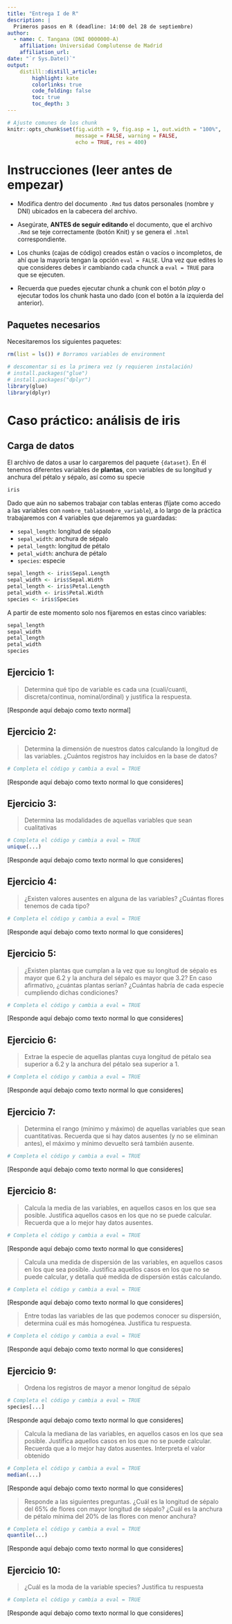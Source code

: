 ---
title: "Entrega I de R"
description: |
  Primeros pasos en R (deadline: 14:00 del 28 de septiembre)
author:
  - name: C. Tangana (DNI 0000000-A)
    affiliation: Universidad Complutense de Madrid
    affiliation_url: 
date: "`r Sys.Date()`"
output:
    distill::distill_article:
        highlight: kate
        colorlinks: true
        code_folding: false
        toc: true            
        toc_depth: 3     
---

```{r setup, include = FALSE}
# Ajuste comunes de los chunk
knitr::opts_chunk$set(fig.width = 9, fig.asp = 1, out.width = "100%",
                      message = FALSE, warning = FALSE,
                      echo = TRUE, res = 400)
```

# Instrucciones (leer antes de empezar)

* Modifica dentro del documento `.Rmd` tus datos personales (nombre y DNI) ubicados en la cabecera del archivo.

* Asegúrate, **ANTES de seguir editando** el documento, que el archivo `.Rmd` se teje correctamente (botón Knit) y se genera el `.html` correspondiente.

* Los chunks (cajas de código) creados están o vacíos o incompletos, de ahí que la mayoría tengan la opción `eval = FALSE`. Una vez que edites lo que consideres debes ir cambiando cada chunck a `eval = TRUE` para que se ejecuten.

* Recuerda que puedes ejecutar chunk a chunk con el botón _play_ o ejecutar todos los chunk hasta uno dado (con el botón a la izquierda del anterior).


## Paquetes necesarios

Necesitaremos los siguientes paquetes:

```{r paquetes}
rm(list = ls()) # Borramos variables de environment

# descomentar si es la primera vez (y requieren instalación)
# install.packages("glue")
# install.packages("dplyr")
library(glue)
library(dplyr)
```


# Caso práctico: análisis de iris

## Carga de datos

El archivo de datos a usar lo cargaremos del paquete `{dataset}`. En él tenemos diferentes variables de **plantas**, con variables de su longitud y anchura del pétalo y sépalo, así como su specie

```{r}
iris
```

Dado que aún no sabemos trabajar con tablas enteras (fíjate como accedo a las variables con `nombre_tabla$nombre_variable`), a lo largo de la práctica trabajaremos con 4 variables que dejaremos ya guardadas:

* `sepal_length`: longitud de sépalo
* `sepal_width`: anchura de sépalo
* `petal_length`: longitud de pétalo
* `petal_width`: anchura de pétalo
* `species`: especie


```{r}
sepal_length <- iris$Sepal.Length
sepal_width <- iris$Sepal.Width
petal_length <- iris$Petal.Length
petal_width <- iris$Petal.Width
species <- iris$Species
```

A partir de este momento solo nos fijaremos en estas cinco variables:

```{r}
sepal_length
sepal_width
petal_length
petal_width
species
```


## Ejercicio 1:

> Determina qué tipo de variable es cada una (cuali/cuanti, discreta/continua, nominal/ordinal) y justifica la respuesta.

[Responde aquí debajo como texto normal]


## Ejercicio 2:

> Determina la dimensión de nuestros datos calculando la longitud de las variables. ¿Cuántos registros hay incluidos en la base de datos?


```{r eval = FALSE}
# Completa el código y cambia a eval = TRUE 

```

[Responde aquí debajo como texto normal lo que consideres]

## Ejercicio 3:

> Determina las modalidades de aquellas variables que sean cualitativas

```{r eval = FALSE}
# Completa el código y cambia a eval = TRUE 
unique(...)
```

[Responde aquí debajo como texto normal lo que consideres]

## Ejercicio 4:

> ¿Existen valores ausentes en alguna de las variables? ¿Cuántas flores tenemos de cada tipo?


```{r eval = FALSE}
# Completa el código y cambia a eval = TRUE 
```

[Responde aquí debajo como texto normal lo que consideres]


## Ejercicio 5:

> ¿Existen plantas que cumplan a la vez que su longitud de sépalo es mayor que 6.2 y la anchura del sépalo es mayor que 3.2? En caso afirmativo, ¿cuántas plantas serían? ¿Cuántas habría de cada especie cumpliendo dichas condiciones?


```{r eval = FALSE}
# Completa el código y cambia a eval = TRUE 
```

[Responde aquí debajo como texto normal lo que consideres]

## Ejercicio 6:

> Extrae la especie de aquellas plantas cuya longitud de pétalo sea superior a 6.2 y la anchura del pétalo sea superior a 1.

```{r eval = FALSE}
# Completa el código y cambia a eval = TRUE 
```

[Responde aquí debajo como texto normal lo que consideres]


## Ejercicio 7:

> Determina el rango (mínimo y máximo) de aquellas variables que sean cuantitativas. Recuerda que si hay datos ausentes (y no se eliminan antes), el máximo y mínimo devuelto será también ausente.

```{r eval = FALSE}
# Completa el código y cambia a eval = TRUE 
```

[Responde aquí debajo como texto normal lo que consideres]


## Ejercicio 8:


> Calcula la media de las variables, en aquellos casos en los que sea posible. Justifica aquellos casos en los que no se puede calcular.  Recuerda que a lo mejor hay datos ausentes.

```{r eval = FALSE}
# Completa el código y cambia a eval = TRUE 
```

[Responde aquí debajo como texto normal lo que consideres]


> Calcula una medida de dispersión de las variables, en aquellos casos en los que sea posible. Justifica aquellos casos en los que no se puede calcular, y detalla qué medida de dispersión estás calculando.

```{r eval = FALSE}
# Completa el código y cambia a eval = TRUE 
```

[Responde aquí debajo como texto normal lo que consideres]


> Entre todas las variables de las que podemos conocer su dispersión, determina cuál es más homogénea. Justifica tu respuesta.

```{r eval = FALSE}
# Completa el código y cambia a eval = TRUE 
```

[Responde aquí debajo como texto normal lo que consideres]


## Ejercicio 9:

> Ordena los registros de mayor a menor longitud de sépalo

```{r eval = FALSE}
# Completa el código y cambia a eval = TRUE 
species[...]
```

[Responde aquí debajo como texto normal lo que consideres]


> Calcula la mediana de las variables, en aquellos casos en los que sea posible. Justifica aquellos casos en los que no se puede calcular.  Recuerda que a lo mejor hay datos ausentes. Interpreta el valor obtenido


```{r eval = FALSE}
# Completa el código y cambia a eval = TRUE 
median(...)
```

[Responde aquí debajo como texto normal lo que consideres]

> Responde a las siguientes preguntas. ¿Cuál es la longitud de sépalo del 65% de flores con mayor longitud de sépalo? ¿Cuál es la anchura de pétalo mínima del 20% de las flores con menor anchura?


```{r eval = FALSE}
# Completa el código y cambia a eval = TRUE 
quantile(...)
```

[Responde aquí debajo como texto normal lo que consideres]


## Ejercicio 10:

> ¿Cuál es la moda de la variable species? Justifica tu respuesta

```{r eval = FALSE}
# Completa el código y cambia a eval = TRUE 

```

[Responde aquí debajo como texto normal lo que consideres]

